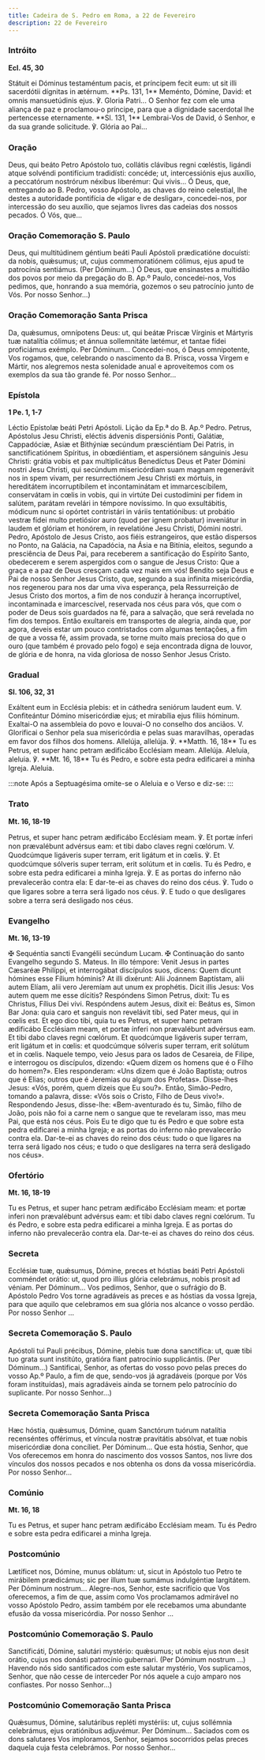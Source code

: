 ```yaml
---
title: Cadeira de S. Pedro em Roma, a 22 de Fevereiro
description: 22 de Fevereiro
---
```


### Intróito

**Ecl. 45, 30**

<div class="side-by-side not-content">
  <span>
    Státuit ei Dóminus testaméntum pacis, et príncipem fecit eum: ut sit illi sacerdótii dígnitas in
    ætérnum. **Ps. 131, 1** Meménto, Dómine, David: et omnis mansuetúdinis ejus. ℣. Gloria Patri...
  </span>
  <span>
    O Senhor fez com ele uma aliança de paz e proclamou-o príncipe, para que a dignidade sacerdotal
    lhe pertencesse eternamente. **Sl. 131, 1** Lembrai-Vos de David, ó Senhor, e da sua grande
    solicitude. ℣. Glória ao Pai...
  </span>
</div>

### Oração

<div class="side-by-side not-content">
  <span>
    Deus, qui beáto Petro Apóstolo tuo, collátis clávibus regni cœléstis, ligándi atque solvéndi
    pontifícium tradidísti: concéde; ut, intercessiónis ejus auxílio, a peccatórum nostrórum néxibus
    liberémur: Qui vivis...
  </span>
  <span>
    Ó Deus, que, entregando ao B. Pedro, vosso Apóstolo, as chaves do reino celestial, lhe destes a
    autoridade pontifícia de «ligar e de desligar», concedei-nos, por intercessão do seu auxílio,
    que sejamos livres das cadeias dos nossos pecados. Ó Vós, que...
  </span>
</div>

### Oração Comemoração S. Paulo

<div class="side-by-side not-content">
  <span>
    Deus, qui multitúdinem géntium beáti Pauli Apóstoli prædicatióne docuísti: da nobis, quǽsumus;
    ut, cujus commemoratiónem cólimus, ejus apud te patrocínia sentiámus. (Per Dóminum...)
  </span>
  <span>
    Ó Deus, que ensinastes a multidão dos povos por meio da pregação do B. Ap.º Paulo, concedei-nos,
    Vos pedimos, que, honrando a sua memória, gozemos o seu patrocínio junto de Vós. Por nosso
    Senhor...)
  </span>
</div>

### Oração Comemoração Santa Prisca

<div class="side-by-side not-content">
  <span>
    Da, quǽsumus, omnípotens Deus: ut, qui beátæ Priscæ Vírginis et Mártyris tuæ natalítia cólimus;
    et ánnua sollemnitáte lætémur, et tantae fídei proficiámus exémplo. Per Dóminum...
  </span>
  <span>
    Concedei-nos, ó Deus omnipotente, Vos rogamos, que, celebrando o nascimento da B. Prisca, vossa
    Virgem e Mártir, nos alegremos nesta solenidade anual e aproveitemos com os exemplos da sua tão
    grande fé. Por nosso Senhor...
  </span>
</div>

### Epístola

**1 Pe. 1, 1-7**

<div class="side-by-side not-content">
  <span>Léctio Epístolæ beáti Petri Apóstoli.</span>
  <span>Lição da Ep.ª do B. Ap.º Pedro.</span>
  <span>
    Petrus, Apóstolus Jesu Christi, eléctis ádvenis dispersiónis Ponti, Galátiæ, Cappadóciæ, Asiæ et
    Bithýniæ secúndum præsciéntiam Dei Patris, in sanctificatiónem Spíritus, in obœdiéntiam, et
    aspersiónem sánguinis Jesu Christi: grátia vobis et pax multiplicátus Benedíctus Deus et Pater
    Dómini nostri Jesu Christi, qui secúndum misericórdiam suam magnam regenerávit nos in spem
    vivam, per resurrectiónem Jesu Christi ex mórtuis, in hereditátem incorruptíbilem et
    incontaminátam et immarcescíbilem, conservátam in cœlis in vobis, qui in virtúte Dei custodímini
    per fidem in salútem, parátam revelári in témpore novíssimo. In quo exsultábitis, módicum nunc
    si opórtet contristári in váriis tentatiónibus: ut probátio vestræ fídei multo pretiósior auro
    (quod per ignem probatur) inveniátur in laudem et glóriam et honórem, in revelatióne Jesu
    Christi, Dómini nostri.
  </span>
  <span>
    Pedro, Apóstolo de Jesus Cristo, aos fiéis estrangeiros, que estão dispersos no Ponto, na
    Galácia, na Capadócia, na Ásia e na Bitínia, eleitos, segundo a presciência de Deus Pai, para
    receberem a santificação do Espírito Santo, obedecerem e serem aspergidos com o sangue de Jesus
    Cristo: Que a graça e a paz de Deus cresçam cada vez mais em vós! Bendito seja Deus e Pai de
    nosso Senhor Jesus Cristo, que, segundo a sua infinita misericórdia, nos regenerou para nos dar
    uma viva esperança, pela Ressurreição de Jesus Cristo dos mortos, a fim de nos conduzir à
    herança incorruptível, incontaminada e imarcescível, reservada nos céus para vós, que com o
    poder de Deus sois guardados na fé, para a salvação, que será revelada no fim dos tempos. Então
    exultareis em transportes de alegria, ainda que, por agora, deveis estar um pouco contristados
    com algumas tentações, a fim de que a vossa fé, assim provada, se torne muito mais preciosa do
    que o ouro (que também é provado pelo fogo) e seja encontrada digna de louvor, de glória e de
    honra, na vida gloriosa de nosso Senhor Jesus Cristo.
  </span>
</div>

### Gradual

**Sl. 106, 32, 31**

<div class="side-by-side not-content">
  <span>
    Exáltent eum in Ecclésia plebis: et in cáthedra seniórum laudent eum. V. Confiteántur Dómino
    misericórdiæ ejus; et mirabília ejus fíliis hóminum.
  </span>
  <span>
    Exaltai-O na assembleia do povo e louvai-O no conselho dos anciãos. V. Glorificai o Senhor pela
    sua misericórdia e pelas suas maravilhas, operadas em favor dos filhos dos homens.
  </span>
  <span>
    Allelúja, allelúja. ℣. **Matth. 16, 18** Tu es Petrus, et super hanc petram ædificábo Ecclésiam
    meam. Allelúja.
  </span>
  <span>
    Aleluia, aleluia. ℣. **Mt. 16, 18** Tu és Pedro, e sobre esta pedra edificarei a minha Igreja.
    Aleluia.
  </span>
</div>

:::note
Após a Septuagésima omite-se o Aleluia e o Verso e diz-se:
:::

### Trato

**Mt. 16, 18-19**

<div class="side-by-side not-content">
  <span>
    Petrus, et super hanc petram ædificábo Ecclésiam meam. ℣. Et portæ ínferi non prævalébunt
    advérsus eam: et tibi dabo claves regni cœlórum. V. Quodcúmque ligáveris super terram, erit
    ligátum et in cœlis. ℣. Et quodcúmque sólveris super terram, erit solútum et in cœlis.
  </span>
  <span>
    Tu és Pedro, e sobre esta pedra edificarei a minha Igreja. ℣. E as portas do inferno não
    prevalecerão contra ela: E dar-te-ei as chaves do reino dos céus. ℣. Tudo o que ligares sobre a
    terra será ligado nos céus. ℣. E tudo o que desligares sobre a terra será desligado nos céus.
  </span>
</div>

### Evangelho

**Mt. 16, 13-19**

<div class="side-by-side not-content">
  <span>
    <span class="text-red-500">✠</span> Sequéntia sancti Evangélii secúndum Lucam.
  </span>
  <span>
    <span class="text-red-500">✠</span> Continuação do santo Evangelho segundo S. Mateus.
  </span>
  <span>
    In illo témpore: Venit Jesus in partes Cæsaréæ Philíppi, et interrogábat discípulos suos,
    dicens: Quem dicunt hómines esse Fílium hóminis? At illi dixérunt: Alii Joánnem Baptístam, alii
    autem Elíam, alii vero Jeremíam aut unum ex prophétis. Dicit illis Jesus: Vos autem quem me esse
    dícitis? Respóndens Simon Petrus, dixit: Tu es Christus, Fílius Dei vivi. Respóndens autem
    Jesus, dixit ei: Beátus es, Simon Bar Jona: quia caro et sanguis non revelávit tibi, sed Pater
    meus, qui in cœlis est. Et ego dico tibi, quia tu es Petrus, et super hanc petram ædificábo
    Ecclésiam meam, et portæ ínferi non prævalébunt advérsus eam. Et tibi dabo claves regni cœlórum.
    Et quodcúmque ligáveris super terram, erit ligátum et in cœlis: et quodcúmque sólveris super
    terram, erit solútum et in cœlis.
  </span>
  <span>
    Naquele tempo, veio Jesus para os lados de Cesareia, de Filipe, e interrogou os discípulos,
    dizendo: «Quem dizem os homens que é o Filho do homem?». Eles responderam: «Uns dizem que é João
    Baptista; outros que é Elias; outros que é Jeremias ou algum dos Profetas». Disse-lhes Jesus:
    «Vós, porém, quem dizeis que Eu sou?». Então, Simão-Pedro, tomando a palavra, disse: «Vós sois o
    Cristo, Filho de Deus vivo!». Respondendo Jesus, disse-lhe: «Bem-aventurado és tu, Simão, filho
    de João, pois não foi a carne nem o sangue que te revelaram isso, mas meu Pai, que está nos
    céus. Pois Eu te digo que tu és Pedro e que sobre esta pedra edificarei a minha Igreja; e as
    portas do inferno não prevalecerão contra ela. Dar-te-ei as chaves do reino dos céus: tudo o que
    ligares na terra será ligado nos céus; e tudo o que desligares na terra será desligado nos
    céus».
  </span>
</div>

### Ofertório

**Mt. 16, 18-19**

<div class="side-by-side not-content">
  <span>
    Tu es Petrus, et super hanc petram ædificábo Ecclésiam meam: et portæ inferi non prævalébunt
    advérsus eam: et tibi dabo claves regni cœlórum.
  </span>
  <span>
    Tu és Pedro, e sobre esta pedra edificarei a minha Igreja. E as portas do inferno não
    prevalecerão contra ela. Dar-te-ei as chaves do reino dos céus.
  </span>
</div>

### Secreta

<div class="side-by-side not-content">
  <span>
    Ecclésiæ tuæ, quǽsumus, Dómine, preces et hóstias beáti Petri Apóstoli comméndet orátio: ut,
    quod pro illíus glória celebrámus, nobis prosit ad véniam. Per Dóminum...
  </span>
  <span>
    Vos pedimos, Senhor, que o sufrágio do B. Apóstolo Pedro Vos torne agradáveis as preces e as
    hóstias da vossa Igreja, para que aquilo que celebramos em sua glória nos alcance o vosso
    perdão. Por nosso Senhor ...
  </span>
</div>

### Secreta Comemoração S. Paulo

<div class="side-by-side not-content">
  <span>
    Apóstoli tui Pauli précibus, Dómine, plebis tuæ dona sanctífica: ut, quæ tibi tuo grata sunt
    institúto, gratióra fiant patrocínio supplicántis. (Per Dóminum...)
  </span>
  <span>
    Santificai, Senhor, as ofertas do vosso povo pelas preces do vosso Ap.º Paulo, a fim de que,
    sendo-vos já agradáveis (porque por Vós foram instituídas), mais agradáveis ainda se tornem pelo
    patrocínio do suplicante. Por nosso Senhor...)
  </span>
</div>

### Secreta Comemoração Santa Prisca

<div class="side-by-side not-content">
  <span>
    Hæc hóstia, quǽsumus, Dómine, quam Sanctórum tuórum natalítia recenséntes offérimus, et víncula
    nostræ pravitátis absólvat, et tuæ nobis misericórdiæ dona concíliet. Per Dóminum...
  </span>
  <span>
    Que esta hóstia, Senhor, que Vos oferecemos em honra do nascimento dos vossos Santos, nos livre
    dos vínculos dos nossos pecados e nos obtenha os dons da vossa misericórdia. Por nosso Senhor...
  </span>
</div>

### Comúnio

**Mt. 16, 18**

<div class="side-by-side not-content">
  <span>Tu es Petrus, et super hanc petram ædificábo Ecclésiam meam.</span>
  <span>Tu és Pedro e sobre esta pedra edificarei a minha Igreja.</span>
</div>

### Postcomúnio

<div class="side-by-side not-content">
  <span>
    Lætíficet nos, Dómine, munus oblátum: ut, sicut in Apóstolo tuo Petro te mirábilem prædicámus;
    sic per illum tuæ sumámus indulgéntiæ largitátem. Per Dóminum nostrum...
  </span>
  <span>
    Alegre-nos, Senhor, este sacrifício que Vos oferecemos, a fim de que, assim como Vos proclamamos
    admirável no vosso Apóstolo Pedro, assim também por ele recebamos uma abundante efusão da vossa
    misericórdia. Por nosso Senhor ...
  </span>
</div>

### Postcomúnio Comemoração S. Paulo

<div class="side-by-side not-content">
  <span>
    Sanctificáti, Dómine, salutári mystério: quǽsumus; ut nobis ejus non desit orátio, cujus nos
    donásti patrocínio gubernari. (Per Dóminum nostrum ...)
  </span>
  <span>
    Havendo nós sido santificados com este salutar mystério, Vos suplicamos, Senhor, que não cesse
    de interceder Por nós aquele a cujo amparo nos confiastes. Por nosso Senhor...)
  </span>
</div>

### Postcomúnio Comemoração Santa Prisca

<div class="side-by-side not-content">
  <span>
    Quǽsumus, Dómine, salutáribus repléti mystériis: ut, cujus sollémnia celebrámus, ejus
    oratiónibus adjuvémur. Per Dóminum...
  </span>
  <span>
    Saciados com os dons salutares Vos imploramos, Senhor, sejamos socorridos pelas preces daquela
    cuja festa celebrámos. Por nosso Senhor...
  </span>
</div>

